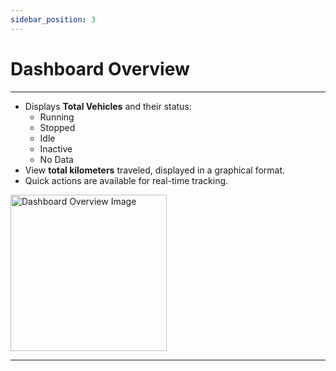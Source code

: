 ```yaml
---
sidebar_position: 3
---
```


# Dashboard Overview
---
- Displays **Total Vehicles** and their status:
  - Running
  - Stopped
  - Idle
  - Inactive
  - No Data
- View **total kilometers** traveled, displayed in a graphical format.
- Quick actions are available for real-time tracking.

<img
  src="/assets/guide-images/Dashboard1.png"
  alt="Dashboard Overview Image"
  width="250"
/>

---
